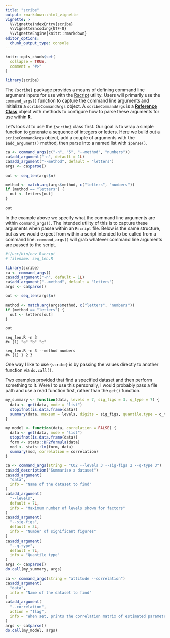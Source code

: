 ```yaml
---
title: "scribe"
output: rmarkdown::html_vignette
vignette: >
  %\VignetteIndexEntry{scribe}
  %\VignetteEncoding{UTF-8}
  %\VignetteEngine{knitr::rmarkdown}
editor_options: 
  chunk_output_type: console
---
```


```r
knitr::opts_chunk$set(
  collapse = TRUE,
  comment = "#>"
)
```

```r
library(scribe)
```

The `{scribe}` package provides a means of defining command line argument inputs for use with the [Rscript](https://search.r-project.org/R/refmans/utils/html/Rscript.html) utility.
Users will primarily use the `command_args()` function to capture the command line arguments and initialize a `scribeCommandArgs` object.
A `scribeCommandArgs` is a [**Reference Class**](https://search.r-project.org/R/refmans/methods/html/refClass.html) object with methods to configure how to parse these arguments for use within **R**.

Let's look at to use the `{scribe}` class first.
Our goal is to wrap a simple function to generate a sequence of integers or letters.
Here we build out a `scribeCommandArgs` object, add a couple of arguments with the `$add_argument()` method, then parse into a named list with `$parse()`.

```r
ca <- command_args(c("-n", "5", "--method", "numbers"))
ca$add_argument("-n", default = 1L)
ca$add_argument("--method", default = "letters")
args <- ca$parse()

out <- seq_len(args$n)

method <- match.arg(args$method, c("letters", "numbers"))
if (method == "letters") {
  out <- letters[out]
}

out
```

In the example above we specify what the command line arguments are within `command_args()`.
The intended utility of this is to capture these arguments when passe within an `Rscript` file.
Below is the same structure, but as we would expect from within a script intended to be called from a command line.
`command_args()` will grab whatever command line arguments are passed to the script.

```R
#!/usr/bin/env Rscript
# filename: seq_len.R

library(scribe)
ca <- command_args()
ca$add_argument("-n", default = 1L)
ca$add_argument("--method", default = "letters")
args <- ca$parse()

out <- seq_len(args$n)

method <- match.arg(args$method, c("letters", "numbers"))
if (method == "letters") {
  out <- letters[out]
}

out
```

```
seq_len.R -n 3 
#> [1] "a" "b" "c"
```

```
seq_len.R -n 3 --method numbers
#> [1] 1 2 3
```

One way I like to use `{scribe}` is by passing the values directly to another function via `do.call()`.

Two examples provided that find a specified dataset and then perform something to it.
Were I to use this personally, I would probably pass a file path and use a read function first, rather than the `get()` function.

```r
my_summary <- function(data, levels = 7, sig_figs = 3, q_type = 7) {
  data <- get(data, mode = "list")
  stopifnot(is.data.frame(data))
  summary(data, maxsum = levels, digits = sig_figs, quantile.type = q_type)
}

my_model <- function(data, correlation = FALSE) {
  data <- get(data, mode = "list")
  stopifnot(is.data.frame(data))
  form <- stats::DF2formula(data)
  mod <- stats::lm(form, data)
  summary(mod, correlation = correlation)
}
```


```r
ca <- command_args(string = "CO2 --levels 3 --sig-figs 2 --q-type 3")
ca$add_description("Summarise a dataset")
ca$add_argument(
  "data",
  info = "Name of the dataset to find"
)
ca$add_argument(
  "--levels",
  default = 7L,
  info = "Maximum number of levels shown for factors"
)
ca$add_argument(
  "--sig-figs",
  default = 3L,
  info = "Number of significant figures"
)
ca$add_argument(
  "--q-type",
  default = 7L,
  info = "Quantile type"
)
args <- ca$parse()
do.call(my_summary, args)
```

```r
ca <- command_args(string = "attitude --correlation")
ca$add_argument(
  "data",
  info = "Name of the dataset to find"
)
ca$add_argument(
  "--correlation",
  action = "flag",
  info = "When set, prints the correlation matrix of estimated parameters"
)
args <- ca$parse()
do.call(my_model, args)
```
